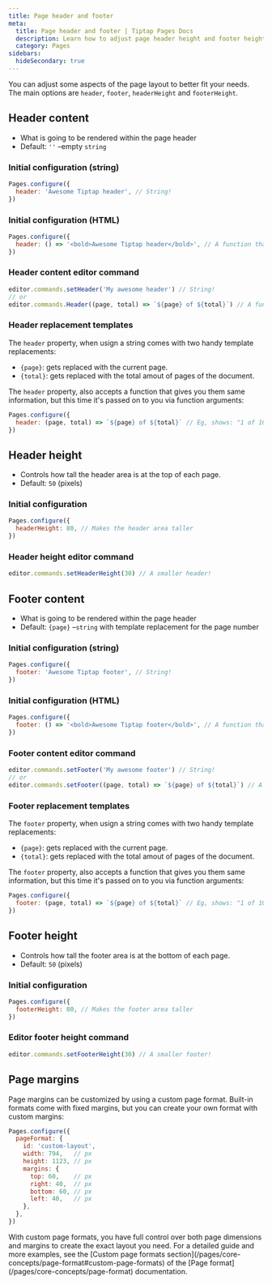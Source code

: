 ```yaml
---
title: Page header and footer
meta:
  title: Page header and footer | Tiptap Pages Docs
  description: Learn how to adjust page header height and footer height in Tiptap Pages extension.
  category: Pages
sidebars:
  hideSecondary: true
---
```



You can adjust some aspects of the page layout to better fit your needs. The main options are `header`, `footer`, `headerHeight` and `footerHeight`.

<CodeDemo isPro src="https://feature-pages-extension--tiptap-pro.netlify.app/preview/extensions/pagesheaderfooter" />

## Header content

- What is going to be rendered within the page header
- Default: `''` –empty `string`

### Initial configuration (string)

```js
Pages.configure({
  header: 'Awesome Tiptap header', // String!
})
```

### Initial configuration (HTML)

```js
Pages.configure({
  header: () => '<bold>Awesome Tiptap header</bold>', // A function that returns HTML or a string!
})
```

### Header content editor command

```js
editor.commands.setHeader('My awesome header') // String!
// or
editor.commands.Header((page, total) => `${page} of ${total}`) // A function that returns HTML or a string!
```

### Header replacement templates

The `header` property, when usign a string comes with two handy template replacements:

- `{page}`: gets replaced with the current page.
- `{total}`: gets replaced with the total amout of pages of the document.

The `header` property, also accepts a function that gives you them same information, but this time it's passed on to you via function arguments:

```js
Pages.configure({
  header: (page, total) => `${page} of ${total}` // Eg, shows: "1 of 10"
})
```

## Header height

- Controls how tall the header area is at the top of each page.
- Default: `50` (pixels)

### Initial configuration

```js
Pages.configure({
  headerHeight: 80, // Makes the header area taller
})
```

### Header height editor command

```js
editor.commands.setHeaderHeight(30) // A smaller header!
```

## Footer content

- What is going to be rendered within the page header
- Default: `{page}` –`string` with template replacement for the page number

### Initial configuration (string)

```js
Pages.configure({
  footer: 'Awesome Tiptap footer', // String!
})
```

### Initial configuration (HTML)

```js
Pages.configure({
  footer: () => '<bold>Awesome Tiptap footer</bold>', // A function that returns HTML or a string!
})
```

### Footer content editor command

```js
editor.commands.setFooter('My awesome footer') // String!
// or
editor.commands.setFooter((page, total) => `${page} of ${total}`) // A function that returns HTML or a string!
```

### Footer replacement templates

The `footer` property, when usign a string comes with two handy template replacements:

- `{page}`: gets replaced with the current page.
- `{total}`: gets replaced with the total amout of pages of the document.

The `footer` property, also accepts a function that gives you them same information, but this time it's passed on to you via function arguments:

```js
Pages.configure({
  footer: (page, total) => `${page} of ${total}` // Eg, shows: "1 of 10"
})
```

## Footer height

- Controls how tall the footer area is at the bottom of each page.
- Default: `50` (pixels)

### Initial configuration

```js
Pages.configure({
  footerHeight: 80, // Makes the footer area taller
})
```

### Editor footer height command

```js
editor.commands.setFooterHeight(30) // A smaller footer!
```

## Page margins

Page margins can be customized by using a custom page format. Built-in formats come with fixed margins, but you can create your own format with custom margins:

```js
Pages.configure({
  pageFormat: {
    id: 'custom-layout',
    width: 794,   // px
    height: 1123, // px
    margins: {
      top: 60,    // px
      right: 40,  // px
      bottom: 60, // px
      left: 40,   // px
    },
  },
})
```

<Callout title="Flexibility" variant="info">
  With custom page formats, you have full control over both page dimensions and margins to create the exact layout you need. 
  For a detailed guide and more examples, see the [Custom page formats section](/pages/core-concepts/page-format#custom-page-formats) of the [Page format](/pages/core-concepts/page-format) documentation.
</Callout> 